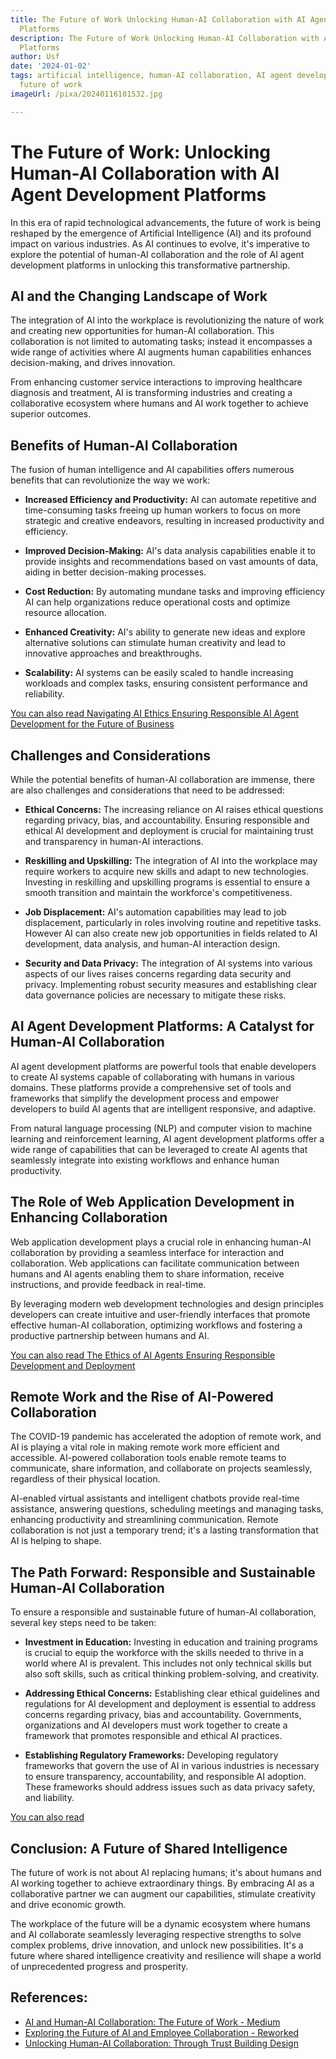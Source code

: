 ```yaml
---
title: The Future of Work Unlocking Human-AI Collaboration with AI Agent Development
  Platforms
description: The Future of Work Unlocking Human-AI Collaboration with AI Agent Development
  Platforms
author: Usf
date: '2024-01-02'
tags: artificial intelligence, human-AI collaboration, AI agent development platforms,
  future of work
imageUrl: /pixa/20240116101532.jpg

---
```

# The Future of Work: Unlocking Human-AI Collaboration with AI Agent Development Platforms

In this era of rapid technological advancements, the future of work is being reshaped by  the  emergence of  Artificial Intelligence (AI) and its profound impact on various industries. As AI continues to evolve, it's imperative  to explore  the potential of human-AI collaboration and the role of  AI agent development platforms in unlocking this transformative partnership.

## AI and the Changing  Landscape of Work

The integration of AI into the workplace is revolutionizing the nature of work and creating new opportunities for human-AI collaboration. This collaboration is not limited to automating tasks; instead it encompasses a wide range of activities where  AI  augments human capabilities enhances decision-making, and drives innovation.

From  enhancing customer service interactions to improving healthcare diagnosis  and treatment, AI  is transforming industries  and  creating a collaborative ecosystem where humans and AI work together to achieve superior outcomes.

## Benefits of Human-AI Collaboration

The fusion of human intelligence and AI capabilities offers numerous benefits that can revolutionize the way we work:

- **Increased Efficiency and Productivity:** AI can automate repetitive and time-consuming tasks freeing up human workers to focus on more  strategic and creative endeavors, resulting in increased productivity and efficiency.

- **Improved Decision-Making:** AI's data analysis capabilities enable it to provide insights and recommendations based on vast amounts  of data, aiding in better decision-making processes.

- **Cost Reduction:**  By automating  mundane tasks and improving efficiency AI can help organizations reduce operational costs and optimize resource allocation.

- **Enhanced Creativity:** AI's ability to generate new ideas and explore alternative solutions can stimulate human creativity and lead  to innovative approaches and breakthroughs.

- **Scalability:** AI systems can be easily  scaled to handle increasing workloads and complex tasks, ensuring consistent performance and reliability.

[You can also read Navigating AI Ethics Ensuring Responsible AI Agent Development for the Future of Business](Navigating%20AI%20Ethics%20Ensuring%20Responsible%20AI%20Agent%20Development%20for%20the%20Future%20of%20Business)


##  Challenges and  Considerations

While the potential benefits of human-AI  collaboration  are immense, there are also challenges and considerations that need to be  addressed:

- **Ethical Concerns:**  The increasing reliance on AI raises ethical questions regarding privacy, bias, and accountability. Ensuring  responsible and  ethical AI development and deployment is crucial for maintaining trust and transparency in human-AI  interactions.

- **Reskilling and Upskilling:** The integration of AI into  the workplace  may require workers to acquire new skills and adapt to  new technologies. Investing in reskilling and upskilling programs is essential to ensure a smooth transition and maintain the  workforce's  competitiveness.

- **Job Displacement:** AI's automation  capabilities may lead to job  displacement, particularly  in roles involving routine and  repetitive  tasks. However AI  can also create new job opportunities in fields  related to  AI development, data analysis,  and human-AI interaction design.

- **Security and Data Privacy:** The integration of AI systems  into various aspects of our lives raises concerns regarding data security and privacy.  Implementing robust security measures and establishing clear  data governance policies  are necessary to mitigate these risks.

## AI Agent Development Platforms: A Catalyst for Human-AI Collaboration

AI agent development platforms are powerful tools that enable developers to create AI systems capable of collaborating with humans in various domains.  These platforms provide a comprehensive set of tools and frameworks  that simplify the development process and  empower developers to build AI agents that are intelligent responsive, and adaptive.

From natural language processing (NLP) and  computer vision to machine learning and reinforcement learning,  AI  agent development platforms offer a wide range  of capabilities  that can be leveraged to create AI agents that seamlessly integrate into existing workflows  and enhance human productivity.

## The Role of Web Application Development in Enhancing Collaboration

Web application development plays a crucial role in enhancing human-AI collaboration  by providing a seamless interface for  interaction  and collaboration. Web applications can  facilitate  communication between  humans and  AI  agents enabling them to share information, receive instructions, and provide feedback in real-time.

By leveraging modern  web development technologies and design principles developers can create intuitive and user-friendly interfaces that promote effective human-AI collaboration, optimizing workflows  and fostering  a productive  partnership between humans and  AI.

[You can also  read The Ethics of AI  Agents Ensuring Responsible Development and Deployment](The%20Ethics%20of%20AI%20Agents%20Ensuring%20Responsible%20Development%20and%20Deployment)


## Remote Work and the Rise of AI-Powered Collaboration

The COVID-19 pandemic has accelerated the adoption of remote work, and AI is playing a vital role  in making remote work more efficient and accessible. AI-powered collaboration tools enable remote teams to communicate, share information,  and collaborate on projects seamlessly, regardless of their physical location.

AI-enabled  virtual assistants and  intelligent chatbots provide real-time assistance,  answering questions,  scheduling meetings and managing tasks, enhancing productivity and streamlining communication. Remote collaboration is not just a temporary trend;  it's a lasting transformation that AI is helping to shape.

## The Path Forward:  Responsible and Sustainable Human-AI Collaboration

To ensure a responsible and sustainable future of human-AI collaboration, several key steps need  to be taken:

- **Investment in Education:** Investing in  education and training programs is crucial to  equip the workforce with the skills needed to thrive in  a world where AI is prevalent. This includes not only technical skills but also  soft  skills, such as critical thinking  problem-solving, and creativity.

- **Addressing  Ethical  Concerns:** Establishing clear ethical  guidelines and regulations for AI development and deployment is  essential to address concerns regarding privacy, bias and accountability. Governments, organizations and AI developers must work  together to create a framework that promotes responsible  and ethical AI practices.

- **Establishing Regulatory Frameworks:** Developing  regulatory frameworks that govern the use of AI in various industries is necessary to ensure transparency, accountability, and responsible AI adoption. These frameworks should address issues such as data privacy safety, and liability.

[You can also read ]()


## Conclusion: A Future of Shared Intelligence

The future of work  is not about AI replacing humans; it's about humans and AI working together to achieve  extraordinary things.  By  embracing AI as a collaborative partner we can augment our  capabilities, stimulate creativity and drive economic growth.

The workplace of the future will be a dynamic ecosystem where humans and AI collaborate seamlessly leveraging respective strengths to solve complex problems, drive innovation, and unlock new possibilities. It's a future where shared intelligence creativity and resilience will  shape a world of unprecedented progress and prosperity.

## References:
- [AI and Human-AI Collaboration: The Future of Work - Medium](https://medium.com/@viddeveloper0016/ai-and-human-ai-collaboration-the-future-of-work-b7f8948f039c)
- [Exploring the Future of AI and Employee Collaboration - Reworked](https://www.reworked.co/employee-experience/the-impact-of-ai-on-the-future-of-work-embracing-the-power-of-collaboration/)
- [Unlocking Human-AI Collaboration: Through Trust Building Design](https://www.linkedin.com/pulse/unlocking-human-ai-collaboration-through-trust-building-joseph-mari%C3%B1a)
